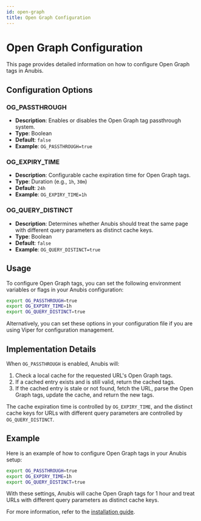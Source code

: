 ```yaml
---
id: open-graph
title: Open Graph Configuration
---
```


# Open Graph Configuration

This page provides detailed information on how to configure Open Graph tags in Anubis.

## Configuration Options

### OG_PASSTHROUGH

- **Description**: Enables or disables the Open Graph tag passthrough system.
- **Type**: Boolean
- **Default**: `false`
- **Example**: `OG_PASSTHROUGH=true`

### OG_EXPIRY_TIME

- **Description**: Configurable cache expiration time for Open Graph tags.
- **Type**: Duration (e.g., `1h`, `30m`)
- **Default**: `24h`
- **Example**: `OG_EXPIRY_TIME=1h`

### OG_QUERY_DISTINCT

- **Description**: Determines whether Anubis should treat the same page with different query parameters as distinct cache keys.
- **Type**: Boolean
- **Default**: `false`
- **Example**: `OG_QUERY_DISTINCT=true`

## Usage

To configure Open Graph tags, you can set the following environment variables or flags in your Anubis configuration:

```sh
export OG_PASSTHROUGH=true
export OG_EXPIRY_TIME=1h
export OG_QUERY_DISTINCT=true
```

Alternatively, you can set these options in your configuration file if you are using Viper for configuration management.

## Implementation Details

When `OG_PASSTHROUGH` is enabled, Anubis will:

1. Check a local cache for the requested URL's Open Graph tags.
2. If a cached entry exists and is still valid, return the cached tags.
3. If the cached entry is stale or not found, fetch the URL, parse the Open Graph tags, update the cache, and return the new tags.

The cache expiration time is controlled by `OG_EXPIRY_TIME`, and the distinct cache keys for URLs with different query parameters are controlled by `OG_QUERY_DISTINCT`.

## Example

Here is an example of how to configure Open Graph tags in your Anubis setup:

```sh
export OG_PASSTHROUGH=true
export OG_EXPIRY_TIME=1h
export OG_QUERY_DISTINCT=true
```

With these settings, Anubis will cache Open Graph tags for 1 hour and treat URLs with different query parameters as distinct cache keys.

For more information, refer to the [installation guide](../installation).
